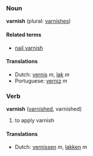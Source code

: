 ===Noun===
'''varnish''' (plural: [[varnishes]])

====Related terms====
*[[nail varnish]]

====Translations====
*Dutch: [[vernis]] ''m'', [[lak]] ''m''
*Portuguese: [[verniz]] ''m''

===Verb===
'''varnish''' ([[varnished]], varnished)

# to apply varnish

====Translations====
*Dutch: [[vernissen]] ''m'', [[lakken]] ''m''